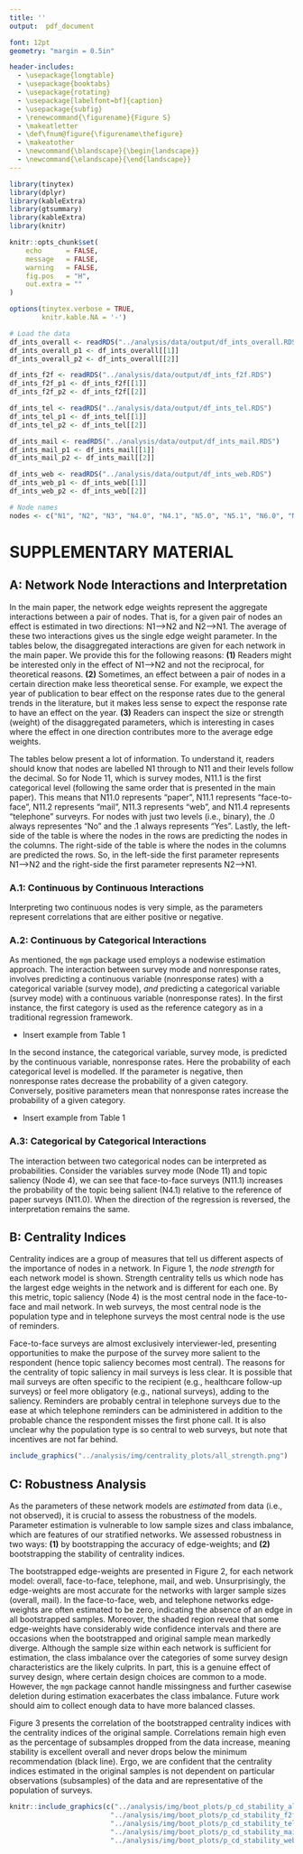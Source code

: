 ```yaml
---
title: ''
output:  pdf_document

font: 12pt
geometry: "margin = 0.5in"

header-includes: 
  - \usepackage{longtable}
  - \usepackage{booktabs}
  - \usepackage{rotating}
  - \usepackage[labelfont=bf]{caption}
  - \usepackage{subfig}
  - \renewcommand{\figurename}{Figure S}
  - \makeatletter
  - \def\fnum@figure{\figurename\thefigure}
  - \makeatother
  - \newcommand{\blandscape}{\begin{landscape}}
  - \newcommand{\elandscape}{\end{landscape}}
---
```


```r
library(tinytex)
library(dplyr)
library(kableExtra)
library(gtsummary)
library(kableExtra)
library(knitr)

knitr::opts_chunk$set(
    echo      = FALSE,
    message   = FALSE,
    warning   = FALSE,
    fig.pos   = "H",
    out.extra = ""
)

options(tinytex.verbose = TRUE,
        knitr.kable.NA = '-')
```

```r
# Load the data
df_ints_overall <- readRDS("../analysis/data/output/df_ints_overall.RDS")
df_ints_overall_p1 <- df_ints_overall[[1]]
df_ints_overall_p2 <- df_ints_overall[[2]]

df_ints_f2f <- readRDS("../analysis/data/output/df_ints_f2f.RDS")
df_ints_f2f_p1 <- df_ints_f2f[[1]]
df_ints_f2f_p2 <- df_ints_f2f[[2]]

df_ints_tel <- readRDS("../analysis/data/output/df_ints_tel.RDS")
df_ints_tel_p1 <- df_ints_tel[[1]]
df_ints_tel_p2 <- df_ints_tel[[2]]

df_ints_mail <- readRDS("../analysis/data/output/df_ints_mail.RDS")
df_ints_mail_p1 <- df_ints_mail[[1]]
df_ints_mail_p2 <- df_ints_mail[[2]]

df_ints_web <- readRDS("../analysis/data/output/df_ints_web.RDS")
df_ints_web_p1 <- df_ints_web[[1]]
df_ints_web_p2 <- df_ints_web[[2]]

# Node names
nodes <- c("N1", "N2", "N3", "N4.0", "N4.1", "N5.0", "N5.1", "N6.0", "N6.1", "N7.0", "N7.1", "N8.0", "N8.1", "N9.0", "N9.1", "N10.0", "N10.1","N10.2", "N11.0", "N11.1", "N11.2", "N11.3", "N11.4")
```

# SUPPLEMENTARY MATERIAL

\vspace{0.5cm}
\hrule
\vspace{0.5cm}

## A: Network Node Interactions and Interpretation

In the main paper, the network edge weights represent the aggregate interactions between a pair of nodes. That is, for a given pair of nodes an effect is estimated in two directions: N1-->N2 and N2-->N1. The average of these two interactions gives us the single edge weight parameter. In the tables below, the disaggregated interactions are given for each network in the main paper. We provide this for the following reasons: **(1)** Readers might be interested only in the effect of N1-->N2 and not the reciprocal, for theoretical reasons. **(2)** Sometimes, an effect between a pair of nodes in a certain direction make less theoretical sense. For example, we expect the year of publication to bear effect on the response rates due to the general trends in the literature, but it makes less sense to expect the response rate to have an effect on the year. **(3)** Readers can inspect the size or strength (weight) of the disaggregated parameters, which is interesting in cases where the effect in one direction contributes more to the average edge weights.

The tables below present a lot of information. To understand it, readers should know that nodes are labelled N1 through to N11 and their levels follow the decimal. So for Node 11, which is survey modes, N11.1 is the first categorical level (following the same order that is presented in the main paper). This means that N11.0 represents "paper", N11.1 represents "face-to-face", N11.2 represents "mail", N11.3 represents "web", and N11.4 represents "telephone" surveyrs. For nodes with just two levels (i.e., binary), the .0 always representes "No" and the .1 always represents "Yes". Lastly, the left-side of the table is where the nodes in the rows are predicting the nodes in the columns. The right-side of the table is where the nodes in the columns are predicted the rows. So, in the left-side the first parameter represents N1-->N2 and the right-side the first parameter represents N2-->N1.

### A.1: Continuous by Continuous Interactions

Interpreting two continuous nodes is very simple, as the parameters represent correlations that are either positive or negative. 

### A.2: Continuous by Categorical Interactions

As mentioned, the `mgm` package used employs a nodewise estimation approach. The interaction between survey mode and nonresponse rates, involves predicting a continuous variable (nonresponse rates) with a categorical variable (survey mode), *and* predicting a categorical variable  (survey mode) with a continuous variable (nonresponse rates). In the first instance, the first category is used as the reference category as in a traditional regression framework. 

* Insert example from Table 1

In the second instance, the categorical variable, survey mode, is predicted by the continuous variable, nonresponse rates. Here the probability of each categorical level is modelled. If the parameter is negative, then nonresponse rates decrease the probability of a given category. Conversely, positive parameters mean that nonresponse rates increase the probability of a given category.

* Insert example from Table 1

### A.3: Categorical by Categorical Interactions

The interaction between two categorical nodes can be interpreted as probabilities. Consider the variables survey mode (Node 11) and topic saliency (Node 4), we can see that face-to-face surveys (N11.1) increases the probability of the topic being salient (N4.1) relative to the reference of paper surveys (N11.0). When the direction of the regression is reversed, the interpretation remains the same. 

\begin{landscape}

```r
t_all_parameters <- cbind(df_ints_overall_p1, df_ints_overall_p2) %>% as.data.frame()
colnames(t_all_parameters) <- rep(nodes, 2)
rownames(t_all_parameters) <- nodes

t_all_parameters %>% 
  kbl(
      digits = 2,
      booktabs = TRUE, 
      linesep  = "",
      caption  = "Disaggregated interactions between all node levels in the overall network."
  ) %>% 
  kable_classic(font          = 12,
                position      = "center",
                latex_options = c("scale_down", "HOLD_position"),
                full_width    = F) %>% 
  add_header_above(c(" " = 1, "Predict Columns" = 23, "Predict Rows" = 23)) %>% 
  column_spec(1, bold = TRUE) %>% row_spec(0, bold = TRUE, angle = 90)
```

\newpage

```r
t_f2f_parameters <- cbind(df_ints_f2f_p1, df_ints_f2f_p2) %>% as.data.frame()
colnames(t_f2f_parameters) <- rep(nodes[1:18], 2)
rownames(t_f2f_parameters) <- nodes[1:18]

t_f2f_parameters %>% 
  kbl(
      digits = 2,
      booktabs = TRUE, 
      linesep  = "",
      caption  = "Disaggregated interactions between all node levels in the face-to-face network."
  ) %>% 
  kable_classic(font          = 12,
                position      = "center",
                latex_options = c("scale_down", "HOLD_position"),
                full_width    = F) %>% 
  add_header_above(c(" " = 1, "Predict Columns" = 18, "Predict Rows" = 18)) %>% 
  column_spec(1, bold = TRUE) %>% row_spec(0, bold = TRUE, angle = 90) 
```

```r
t_tel_parameters <- cbind(df_ints_tel_p1, df_ints_tel_p2) %>% as.data.frame()

colnames(t_tel_parameters) <- rep(nodes[1:18], 2)
rownames(t_tel_parameters) <- nodes[1:18]

t_tel_parameters %>% 
  kbl(
      digits = 2,
      booktabs = TRUE, 
      linesep  = "",
      caption  = "Disaggregated interactions between all node levels in the telephone network."
  ) %>% 
  kable_classic(font          = 12,
                position      = "center",
                latex_options = c("scale_down", "HOLD_position"),
                full_width    = F) %>% 
  add_header_above(c(" " = 1, "Predict Columns" = 18, "Predict Rows" = 18)) %>% 
  column_spec(1, bold = TRUE) %>% row_spec(0, bold = TRUE, angle = 90)
```

```r
t_mail_parameters <- cbind(df_ints_mail_p1, df_ints_mail_p2) %>% as.data.frame()
colnames(t_mail_parameters) <- rep(nodes[1:18], 2)
rownames(t_mail_parameters) <- nodes[1:18]

t_mail_parameters %>% 
  kbl(
      digits = 2,
      booktabs = TRUE, 
      linesep  = "",
      caption  = "Disaggregated interactions between all node levels in the network."
  ) %>% 
  kable_classic(font          = 12,
                position      = "center",
                latex_options = c("scale_down", "HOLD_position"),
                full_width    = F) %>% 
  add_header_above(c(" " = 1, "Predict Columns" = 18, "Predict Rows" = 18)) %>% 
  column_spec(1, bold = TRUE) %>% row_spec(0, bold = TRUE, angle = 90)
```

```r
t_web_parameters <- cbind(df_ints_web_p1, df_ints_web_p2) %>% as.data.frame()
colnames(t_web_parameters) <- rep(nodes[1:18], 2)
rownames(t_web_parameters) <- nodes[1:18]

t_web_parameters %>% 
  kbl(
      digits = 2,
      booktabs = TRUE, 
      linesep  = "",
      caption  = "Disaggregated interactions between all node levels in the web network."
  ) %>% 
  kable_classic(font          = 12,
                position      = "center",
                latex_options = c("scale_down", "HOLD_position"),
                full_width    = F) %>% 
  add_header_above(c(" " = 1, "Predict Columns" = 18, "Predict Rows" = 18)) %>% 
  column_spec(1, bold = TRUE) %>% row_spec(0, bold = TRUE, angle = 90) 
```

\end{landscape}


## B: Centrality Indices

Centrality indices are a group of measures that tell us different aspects of the importance of nodes in a network. In Figure 1, the *node strength* for each network model is shown. Strength centrality tells us which node has the largest edge weights in the network and is different for each one. By this metric, topic saliency (Node 4) is the most central node in the face-to-face and mail network. In web surveys, the most central node is the population type and in telephone surveys the most central node is the use of reminders. 

Face-to-face surveys are almost exclusively interviewer-led, presenting opportunities to make the purpose of the survey more salient to the respondent (hence topic saliency becomes most central). The reasons for the centrality of topic saliency in mail surveys is less clear. It is possible that mail surveys are often specific to the recipient (e.g., healthcare follow-up surveys) or feel more obligatory (e.g., national surveys), adding to the saliency. Reminders are probably central in telephone surveys due to the ease at which telephone reminders can be administered in addition to the probable chance the respondent misses the first phone call. It is also unclear why the population type is so central to web surveys, but note that incentives are not far behind. 

```r

include_graphics("../analysis/img/centrality_plots/all_strength.png")
```

\newpage

## C: Robustness Analysis

As the parameters of these network models are *estimated* from data (i.e., not observed), it is crucial to assess the robustness of the models. Parameter estimation is vulnerable to low sample sizes and class imbalance, which are features of our stratified networks. We assessed robustness in two ways: **(1)** by bootstrapping the accuracy of edge-weights; and **(2)** bootstrapping the stability of centrality indices. 

The bootstrapped edge-weights are presented in Figure 2, for each network model: overall, face-to-face, telephone, mail, and web. Unsurprisingly, the edge-weights are most accurate for the networks with larger sample sizes (overall, mail). In the face-to-face, web, and telephone networks edge-weights are often estimated to be zero, indicating the absence of an edge in all bootstrapped samples. Moreover, the shaded region reveal that some edge-weights have considerably wide confidence intervals and there are occasions when the bootstrapped and original sample mean markedly diverge. Although the sample size within each network is sufficient for estimation, the class imbalance over the categories of some survey design characteristics are the likely culprits. In part, this is a genuine effect of survey design, where certain design choices are common to a mode. However, the `mgm` package cannot handle missingness and further casewise deletion during estimation exacerbates the class imbalance. Future work should aim to collect enough data to have more balanced classes. 

Figure 3 presents the correlation of the bootstrapped centrality indices with the centrality indices of the original sample. Correlations remain high even as the percentage of subsamples dropped from the data increase, meaning stability is excellent overall and never drops below the minimum recommendation (black line). Ergo, we are confident that the centrality indices estimated in the original samples is not dependent on particular observations (subsamples) of the data and are representative of the population of surveys. 

\newpage

\begin{landscape}

```r

include_graphics(c("../analysis/img/boot_plots/p_np_accuracy_all.png",
                   "../analysis/img/boot_plots/p_np_accuracy_f2f.png",
                   "../analysis/img/boot_plots/p_np_accuracy_tel.png",
                   "../analysis/img/boot_plots/p_np_accuracy_mail.png",
                   "../analysis/img/boot_plots/p_np_accuracy_web.png"))
```

\end{landscape}
\newpage


```r

knitr::include_graphics(c("../analysis/img/boot_plots/p_cd_stability_all.png",
                         "../analysis/img/boot_plots/p_cd_stability_f2f.png",
                         "../analysis/img/boot_plots/p_cd_stability_tel.png",
                         "../analysis/img/boot_plots/p_cd_stability_mail.png",
                         "../analysis/img/boot_plots/p_cd_stability_web.png"))
```

